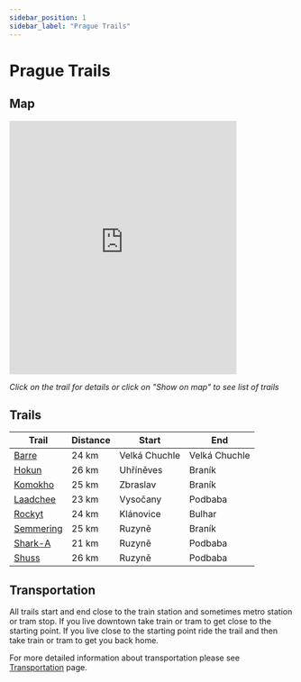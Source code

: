 ```yaml
---
sidebar_position: 1
sidebar_label: "Prague Trails"
---
```


# Prague Trails

## Map

<iframe src="https://frame.mapy.cz/s/muvunufece" width="80%" height="450" frameborder="0"></iframe>

*Click on the trail for details or click on "Show on map" to see list of trails*

## Trails

| Trail | Distance | Start | End |
| --- | --- | --- | --- |
| [Barre](prague/barre) | 24 km | Velká Chuchle | Velká Chuchle |
| [Hokun](prague/hokun) | 26 km | Uhříněves | Braník |
| [Komokho](prague/komokho) | 25 km | Zbraslav | Braník |
| [Laadchee](prague/laadchee) | 23 km | Vysočany | Podbaba |
| [Rockyt](prague/rockyt) | 24 km | Klánovice | Bulhar |
| [Semmering](prague/semmering) | 25 km | Ruzyně | Braník |
| [Shark-A](prague/shark-a) | 21 km | Ruzyně | Podbaba |
| [Shuss](prague/shuss) | 26 km | Ruzyně | Podbaba |

## Transportation

All trails start and end close to the train station and sometimes metro station or tram stop. If you live downtown take train or tram to get close to the starting point. If you live close to the starting point ride the trail and then take train or tram to get you back home.

For more detailed information about transportation please see [Transportation](../transportation/overview) page.
